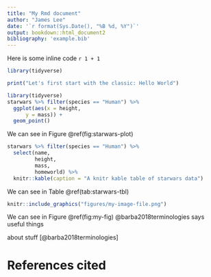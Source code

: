 ```yaml
---
title: "My Rmd document"
author: "James Lee"
date: '`r format(Sys.Date(), "%B %d, %Y")`'
output: bookdown::html_document2
bibliography: 'example.bib'
---
```

Here is some inline code `r 1 + 1`
```r
library(tidyverse)
```

```r
print("Let's first start with the classic: Hello World")
```

```r
library(tidyverse)
starwars %>% filter(species == "Human") %>% 
  ggplot(aes(x = height, 
      y = mass)) +
  geom_point()
```

We can see in Figure \@ref(fig:starwars-plot)

```r
starwars %>% filter(species == "Human") %>%
  select(name,
         height,
         mass,
         homeworld) %>%
  knitr::kable(caption = "A knitr kable table of starwars data")
```

We can see in Table \@ref(tab:starwars-tbl)

```r
knitr::include_graphics("figures/my-image-file.png")
```

We can see in Figure \@ref(fig:my-fig)
@barba2018terminologies says useful things

about stuff [@barba2018terminologies]


# References cited